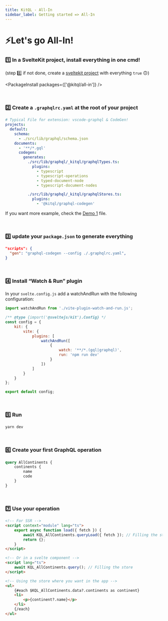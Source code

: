 ```yaml
---
title: KitQL - All-In
sidebar_label: Getting started => All-In
---
```


# ⚡Let's go All-In!

### 1️⃣ In a SvelteKit project, install everything in one cmd!

(step 0️⃣ if not done, create a [sveltekit project](https://kit.svelte.dev/) with everything `true` 🙃)

<PackageInstall packages={['@kitql/all-in']} />

<p>&nbsp;</p>

### 2️⃣ Create a `.graphqlrc.yaml` at the root of your project

```yaml
# Typical File for extension: vscode-graphql & CodeGen!
projects:
  default:
    schema:
      - ./src/lib/graphql/schema.json
    documents:
      - '**/*.gql'
      codegen:
        generates:
          ./src/lib/graphql/_kitql/graphqlTypes.ts:
            plugins:
              - typescript
              - typescript-operations
              - typed-document-node
              - typescript-document-nodes

          ./src/lib/graphql/_kitql/graphqlStores.ts:
            plugins:
              - '@kitql/graphql-codegen'
```

If you want more example, check the [Demo 1](https://raw.githubusercontent.com/jycouet/kitql/main/examples/demo1/.graphqlrc.yaml) file.

<p>&nbsp;</p>

### 3️⃣ update your `package.json` to generate everything

```json
"scripts": {
  "gen": "graphql-codegen --config ./.graphqlrc.yaml",
}
```

<p>&nbsp;</p>

### 4️⃣ Install “Watch & Run” plugin

In your `svelte.config.js` add a watchAndRun with the following configuration:

```js
import watchAndRun from './vite-plugin-watch-and-run.js';

/** @type {import('@sveltejs/kit').Config} */
const config = {
	kit: {
		vite: {
			plugins: [
				watchAndRun([
					{
						watch: '**/*.(gql|graphql)',
						run: 'npm run dev'
					}
				])
			]
		}
	}
};

export default config;
```

<p>&nbsp;</p>

### 5️⃣ Run

```bash
yarn dev
```

<p>&nbsp;</p>

### 6️⃣ Create your first GraphQL operation

```graphql
query AllContinents {
	continents {
		name
		code
	}
}
```

<p>&nbsp;</p>

### 7️⃣ Use your operation

```html
<!-- For SSR -->
<script context="module" lang="ts">
	export async function load({ fetch }) {
		await KQL_AllContinents.queryLoad({ fetch }); // Filling the store
		return {};
	}
</script>

<!-- Or in a svelte component -->
<script lang="ts">
	await KQL_AllContinents.query(); // Filling the store
</script>

<!-- Using the store where you want in the app -->
<ul>
	{#each $KQL_AllContinents.data?.continents as continent}
	<li>
		<p>{continent?.name}</p>
	</li>
	{/each}
</ul>
```
